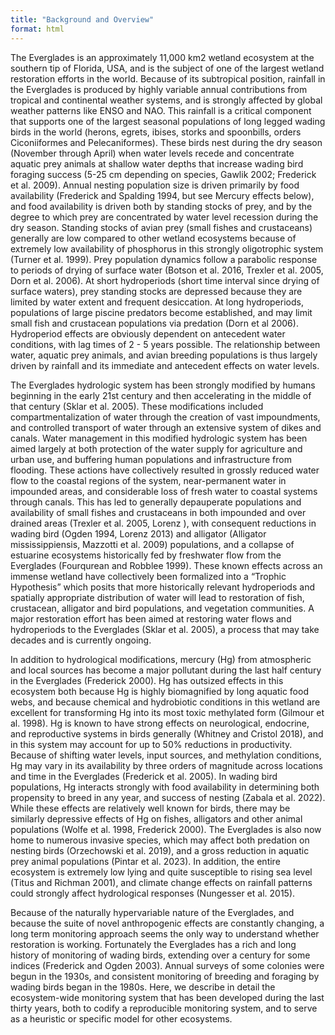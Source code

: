 ```yaml
---
title: "Background and Overview"
format: html
---
```


The Everglades is an approximately 11,000 km2 wetland ecosystem at the southern tip of Florida, USA, and is the subject of one of the largest wetland restoration efforts in the world. Because of its subtropical position, rainfall in the Everglades is produced by highly variable annual contributions from tropical and continental weather systems, and is strongly affected by global weather patterns like ENSO and NAO. This rainfall is a critical component that supports one of the largest seasonal populations of long legged wading birds in the world (herons, egrets, ibises, storks and spoonbills, orders Ciconiiformes and Pelecaniformes). These birds nest during the dry season (November through April) when water levels recede and concentrate aquatic prey animals at shallow water depths that increase wading bird foraging success (5-25 cm depending on species, Gawlik 2002; Frederick et al. 2009).  Annual nesting population size is driven primarily by food availability (Frederick and Spalding 1994, but see Mercury effects below), and food availability is driven both by standing stocks of prey, and by the degree to which prey are concentrated by water level recession during the dry season.  Standing stocks of avian prey (small fishes and crustaceans) generally are low compared to other wetland ecosystems because of extremely low availability of phosphorus in this strongly oligotrophic system (Turner et al. 1999).  Prey population dynamics follow a parabolic response to periods of drying of surface water (Botson et al. 2016, Trexler et al. 2005, Dorn et al. 2006).  At short hydroperiods (short time interval since drying of surface waters), prey standing stocks are depressed because they are limited by water extent and frequent desiccation.  At long hydroperiods, populations of large piscine predators become established, and may limit small fish and crustacean populations via predation (Dorn et al 2006).  Hydroperiod effects are obviously dependent on antecedent water conditions, with lag times of 2 - 5 years possible. The relationship between water, aquatic prey animals, and avian breeding populations is thus largely driven by rainfall and its immediate and antecedent effects on water levels.

The Everglades hydrologic system has been strongly modified by humans beginning in the early 21st century and then accelerating in the middle of that century (Sklar et al. 2005).  These modifications included compartmentalization of water through the creation of vast impoundments, and controlled transport of water through an extensive system of dikes and canals.  Water management in this modified hydrologic system has been aimed largely at both protection of the water supply for agriculture and urban use, and buffering human populations and infrastructure from flooding.  These actions have collectively resulted in grossly reduced water flow to the coastal regions of the system, near-permanent water in impounded areas, and considerable loss of fresh water to coastal systems through canals. This has led to generally depauperate populations and availability of small fishes and crustaceans in both impounded and over drained areas (Trexler et al. 2005, Lorenz ), with consequent reductions in wading bird (Ogden 1994, Lorenz 2013) and alligator (Alligator mississippiensis, Mazzotti et al. 2009) populations, and a collapse of estuarine ecosystems historically fed by freshwater flow from the Everglades (Fourqurean and Robblee 1999).  These known effects across an immense wetland have collectively been formalized into a “Trophic Hypothesis” which posits that more historically relevant hydroperiods and spatially appropriate distribution of water will lead to restoration of fish, crustacean, alligator and bird populations, and vegetation communities. A major restoration effort has been aimed at restoring water flows and hydroperiods to the Everglades (Sklar et al. 2005), a process that may take decades and is currently ongoing.

In addition to hydrological modifications, mercury (Hg) from atmospheric and local sources has become a major pollutant during the last half century in the Everglades (Frederick 2000).  Hg has outsized effects in this ecosystem both because Hg is highly biomagnified by long aquatic food webs, and because chemical and hydrobiotic conditions in this wetland are excellent for transforming Hg into its most toxic methylated form (Gilmour et al. 1998). Hg is known to have strong effects on neurological, endocrine, and reproductive systems in birds generally (Whitney and Cristol 2018), and in this system may account for up to 50% reductions in productivity.  Because of shifting water levels, input sources, and methylation conditions, Hg may vary in its availability by three orders of magnitude across locations and time in the Everglades (Frederick et al. 2005).  In wading bird populations, Hg interacts strongly with food availability in determining both propensity to breed in any year, and success of nesting (Zabala et al. 2022). While these effects are relatively well known for birds, there may be similarly depressive effects of Hg on fishes, alligators and other animal populations (Wolfe et al. 1998, Frederick 2000).  The Everglades is also now home to numerous invasive species, which may affect both predation on nesting birds (Orzechowski et al. 2019), and a gross reduction in aquatic prey animal populations (Pintar et al. 2023).  In addition, the entire ecosystem is extremely low lying and quite susceptible to rising sea level (Titus and Richman 2001), and climate change effects on rainfall patterns could strongly affect hydrological responses (Nungesser et al. 2015).

Because of the naturally hypervariable nature of the Everglades, and because the suite of novel anthropogenic effects are constantly changing, a long term monitoring approach seems the only way to understand whether restoration is working. Fortunately the Everglades has a rich and long history of monitoring of wading birds, extending over a century for some indices (Frederick and Ogden 2003).  Annual surveys of some colonies were begun in the 1930s, and consistent monitoring of breeding and foraging by wading birds began in  the 1980s.  Here, we describe in detail the ecosystem-wide monitoring system that has been developed during the last thirty years, both to codify a reproducible monitoring system, and to serve as a heuristic or specific model for other ecosystems.
